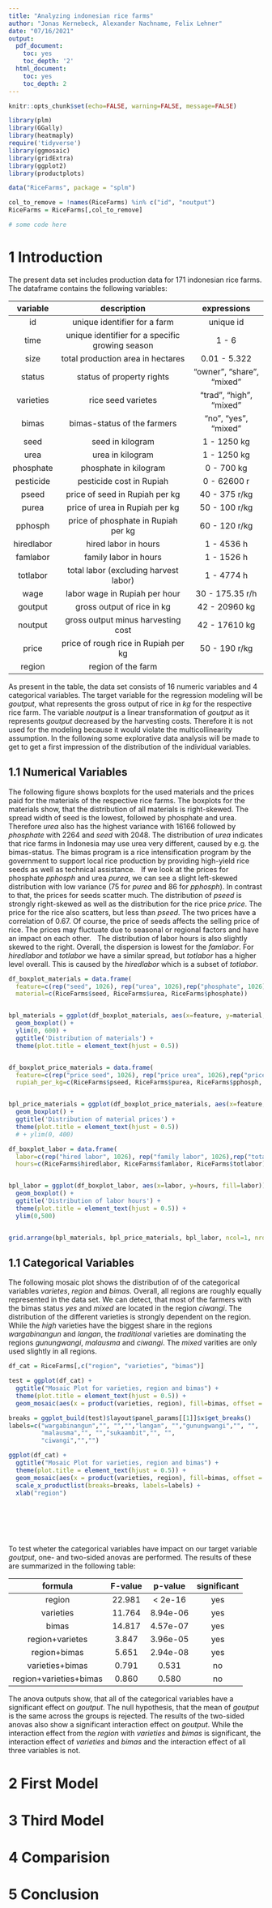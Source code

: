 ```yaml
---
title: "Analyzing indonesian rice farms"
author: "Jonas Kernebeck, Alexander Nachname, Felix Lehner"
date: "07/16/2021"
output:
  pdf_document:
    toc: yes
    toc_depth: '2'
  html_document:
    toc: yes
    toc_depth: 2
---
```


<!-- 
packages
install.packages("plm")
install.packages("splm")
install.packages("GGally")
install.packages("heatmaply")
install.packages("tidyverse")
install.packages("corrr")
install.packages("devtools")
devtools::install_github("hadley/productplots")

-->
```r
knitr::opts_chunk$set(echo=FALSE, warning=FALSE, message=FALSE)

```

\newpage

```r
library(plm)
library(GGally)
library(heatmaply)
require('tidyverse')
library(ggmosaic)
library(gridExtra)
library(ggplot2)
library(productplots)
```

```r
data("RiceFarms", package = "splm")

col_to_remove = !names(RiceFarms) %in% c("id", "noutput")
RiceFarms = RiceFarms[,col_to_remove]
```


```r
# some code here 
```

# 1 Introduction

The present data set includes production data for 171 indonesian rice farms. The dataframe contains the following variables:

|  variable  |                   description                   |        expressions        |
|:----------:|:-----------------------------------------------:|:-------------------------:|
|     id     |           unique identifier for a farm          |         unique id         |
|    time    | unique identifier for a specific growing season |           1 - 6           |
|    size    |        total production area in hectares        |        0.01 - 5.322       |
|   status   |            status of property rights            | "owner", "share", "mixed" |
|  varieties |                rice seed varietes               |  "trad", "high", "mixed"  |
|    bimas   |           bimas-status of the farmers           |    "no", "yes", "mixed"   |
|    seed    |                 seed in kilogram                |        1 - 1250 kg        |
|    urea    |                 urea in kilogram                |        1 - 1250 kg        |
|  phosphate |              phosphate in kilogram              |         0 - 700 kg        |
|  pesticide |             pesticide cost in Rupiah            |        0 - 62600 r        |
|    pseed   |          price of seed in Rupiah per kg         |       40 - 375 r/kg       |
|    purea   |          price of urea in Rupiah per kg         |       50 - 100 r/kg       |
|   pphosph  |       price of phosphate in Rupiah per kg       |       60 - 120 r/kg       |
| hiredlabor |               hired labor in hours              |         1 - 4536 h        |
|  famlabor  |              family labor in hours              |         1 - 1526 h        |
|  totlabor  |      total labor (excluding harvest labor)      |         1 - 4774 h        |
|    wage    |          labor wage in Rupiah per hour          |      30 - 175.35 r/h      |
|   goutput  |            gross output of rice in kg           |       42 - 20960 kg       |
|   noutput  |        gross output minus harvesting cost       |       42 - 17610 kg       |
|    price   |       price of rough rice in Rupiah per kg      |       50 - 190 r/kg       |
|   region   |                region of the farm               |                           |

As present in the table, the data set consists of 16 numeric variables and 4 categorical variables. The target variable for the regression modeling will be *goutput*, what represents the gross output of rice in *kg* for the respective rice farm. The variable *noutput* is a linear transformation of *goutput* as it represents *goutput* decreased by the harvesting costs. Therefore it is not used for the modeling because it would violate the multicollinearity assumption.
In the following some explorative data analysis will be made to get to get a first impression of the distribution of the individual variables.

## 1.1 Numerical Variables
The following figure shows boxplots for the used materials and the prices paid for the materials of the respective rice farms. The boxplots for the materials show, that the distribution of all materials is right-skewed. The spread width of seed is the lowest, followed by phosphate and urea. Therefore *urea* also has the highest variance with 16166 followed by *phosphate* with 2264 and *seed* with 2048. The distribution of *urea* indicates that rice farms in Indonesia may use urea very different, caused by e.g. the bimas-status. The bimas program is a rice intensification program by the government to support local rice production by providing high-yield rice seeds as well as technical assistance. 
&nbsp;
If we look at the prices for phosphate *pphosph* and urea *purea*, we can see a slight left-skewed distribution with low variance (75 for *purea* and 86 for *pphosph*). In contrast to that, the prices for seeds scatter much. The distribution of *pseed* is strongly right-skewed as well as the distribution for the rice price *price*. The price for the rice also scatters, but less than *pseed*. The two prices have a correlation of 0.67. Of course, the price of seeds affects the selling price of rice. The prices may fluctuate due to seasonal or regional factors and have an impact on each other.
&nbsp;
The distribution of labor hours is also slightly skewed to the right. Overall, the dispersion is lowest for the *famlabor*. For *hiredlabor* and *totlabor* we have a similar spread, but *totlabor* has a higher level overall. This is caused by the *hiredlabor* which is a subset of *totlabor*. 


\newpage


```r

df_boxplot_materials = data.frame(
  feature=c(rep("seed", 1026), rep("urea", 1026),rep("phosphate", 1026)), 
  material=c(RiceFarms$seed, RiceFarms$urea, RiceFarms$phosphate))


bpl_materials = ggplot(df_boxplot_materials, aes(x=feature, y=material, fill=feature)) + 
  geom_boxplot() + 
  ylim(0, 600) + 
  ggtitle('Distribution of materials') + 
  theme(plot.title = element_text(hjust = 0.5))


df_boxplot_price_materials = data.frame(
  feature=c(rep("price seed", 1026), rep("price urea", 1026),rep("price phosphate", 1026), rep("price rice", 1026)), 
  rupiah_per_kg=c(RiceFarms$pseed, RiceFarms$purea, RiceFarms$pphosph, RiceFarms$price))


bpl_price_materials = ggplot(df_boxplot_price_materials, aes(x=feature, y=rupiah_per_kg, fill=feature)) + 
  geom_boxplot() + 
  ggtitle('Distribution of material prices') + 
  theme(plot.title = element_text(hjust = 0.5))
  # + ylim(0, 400)

df_boxplot_labor = data.frame(
  labor=c(rep("hired labor", 1026), rep("family labor", 1026),rep("total labor", 1026)), 
  hours=c(RiceFarms$hiredlabor, RiceFarms$famlabor, RiceFarms$totlabor))


bpl_labor = ggplot(df_boxplot_labor, aes(x=labor, y=hours, fill=labor)) + 
  geom_boxplot() + 
  ggtitle('Distribution of labor hours') + 
  theme(plot.title = element_text(hjust = 0.5)) + 
  ylim(0,500)


grid.arrange(bpl_materials, bpl_price_materials, bpl_labor, ncol=1, nrow =3)

```

\newpage

## 1.1 Categorical Variables

The following mosaic plot shows the distribution of of the categorical variables *varietes*, *region* and *bimas*. Overall, all regions are roughly equally represented in the data set. We can detect, that most of the farmers with the bimas status *yes* and *mixed* are located in the region *ciwangi*. The distribution of the different varieties is strongly dependent on the region. While the *high* varieties have the biggest share in the regions *wargabinangun* and *langan*, the *traditional* varieties are dominating the regions *gunungwangi*, *malausma* and *ciwangi*. The *mixed* varities are only used slightly in all regions.
&nbsp;
&nbsp;
&nbsp;


```r

df_cat = RiceFarms[,c("region", "varieties", "bimas")]

test = ggplot(df_cat) +
  ggtitle("Mosaic Plot for varieties, region and bimas") + 
  theme(plot.title = element_text(hjust = 0.5)) +
  geom_mosaic(aes(x = product(varieties, region), fill=bimas, offset = 0.2))

breaks = ggplot_build(test)$layout$panel_params[[1]]$x$get_breaks()
labels=c("wargabinangun","", "","","langan", "","gunungwangi","", "",
         "malausma","", "","sukaambit","", "",
         "ciwangi","","")

ggplot(df_cat) +
  ggtitle("Mosaic Plot for varieties, region and bimas") + 
  theme(plot.title = element_text(hjust = 0.5)) +
  geom_mosaic(aes(x = product(varieties, region), fill=bimas, offset = 0.2)) +
  scale_x_productlist(breaks=breaks, labels=labels) + 
  xlab("region")
  

```

<br />
<br />
<br />

\newpage

To test wheter the categorical variables have impact on our target variable *goutput*, one- and two-sided anovas are performed. The results of these are summarized in the following table:



|         formula        | F-value |  p-value | significant |
|:----------------------:|:-------:|:--------:|:-----------:|
|         region         |  22.981 |  < 2e-16 |     yes     |
|        varieties       |  11.764 | 8.94e-06 |     yes     |
|          bimas         |  14.817 | 4.57e-07 |     yes     |
|     region+varietes    |  3.847  | 3.96e-05 |     yes     |
|      region+bimas      |  5.651  | 2.94e-08 |     yes     |
|     varieties+bimas    |  0.791  |   0.531  |      no     |
| region+varieties+bimas |  0.860  |   0.580  |      no     |



The anova outputs show, that all of the categorical variables have a significant effect on *goutput*. The null hypothesis, that the mean of *goutput* is the same across the groups is rejected. The results of the two-sided anovas also show a significant interaction effect on *goutput*. While the interaction effect from the *region* with *varieties* and *bimas* is significant, the interaction effect of *varieties* and *bimas* and the interaction effect of all three variables is not.






# 2 First Model

\newpage

# 3 Third Model

\newpage

# 4 Comparision

\newpage

# 5 Conclusion

\newpage